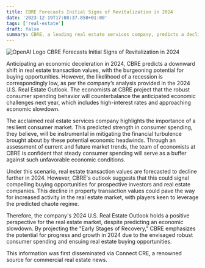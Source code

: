 ```yaml
---
title: CBRE Forecasts Initial Signs of Revitalization in 2024
date: '2023-12-19T17:08:37.850+01:00'
tags: ['real-estate']
draft: false
summary: CBRE, a leading real estate services company, predicts a decline in real estate transaction values in 2024 due to an anticipated economic deceleration. However, the company also believes that there will be buying opportunities for investors as the likelihood of a recession is low. CBRE emphasizes the importance of a resilient consumer market, which they believe will help mitigate the financial challenges brought about by high-interest rates and an approaching economic slowdown. Despite the predicted decline in transaction values, CBRE sees potential for progress and growth in the real estate market in 2024, thanks to robust consumer spending and the resulting buying opportunities. This information was originally reported by Connect CRE, a trusted source for commercial real estate news.
---
```

![OpenAI Logo](https://oaidalleapiprodscus.blob.core.windows.net/private/org-vHrySCQrXNxauR0SZniobaA9/user-9wwPEhf2bVKKq3deqc19moT1/img-FUFGrl8FenfnXi6HzWdd58ug.png?st=2023-12-19T15%3A08%3A34Z&se=2023-12-19T17%3A08%3A34Z&sp=r&sv=2021-08-06&sr=b&rscd=inline&rsct=image/png&skoid=6aaadede-4fb3-4698-a8f6-684d7786b067&sktid=a48cca56-e6da-484e-a814-9c849652bcb3&skt=2023-12-19T05%3A57%3A58Z&ske=2023-12-20T05%3A57%3A58Z&sks=b&skv=2021-08-06&sig=aWFMbDEOj/RGuGo%2B/F290em3TVsbHtq7JtRaL8IoP5c%3D)
CBRE Forecasts Initial Signs of Revitalization in 2024

Anticipating an economic deceleration in 2024, CBRE predicts a downward shift in real estate transaction values, with the burgeoning potential for buying opportunities. However, the likelihood of a recession is correspondingly low, as per the company’s analysis provided in the 2024 U.S. Real Estate Outlook. The economists at CBRE project that the robust consumer spending behavior will counterbalance the anticipated economic challenges next year, which includes high-interest rates and approaching economic slowdown.

The acclaimed real estate services company highlights the importance of a resilient consumer market. This predicted strength in consumer spending, they believe, will be instrumental in mitigating the financial turbulence brought about by these potential economic headwinds. Through an assessment of current and future market trends, the team of economists at CBRE is confident that steady consumer spending will serve as a buffer against such unfavorable economic conditions.

Under this scenario, real estate transaction values are forecasted to decline further in 2024. However, CBRE's outlook suggests that this could signal compelling buying opportunities for prospective investors and real estate companies. This decline in property transaction values could pave the way for increased activity in the real estate market, with players keen to leverage the predicted chaote regime.

Therefore, the company's 2024 U.S. Real Estate Outlook holds a positive perspective for the real estate market, despite predicting an economic slowdown. By projecting the "Early Stages of Recovery," CBRE emphasizes the potential for progress and growth in 2024 due to the envisaged robust consumer spending and ensuing real estate buying opportunities.

This information was first disseminated via Connect CRE, a renowned source for commercial real estate news.


